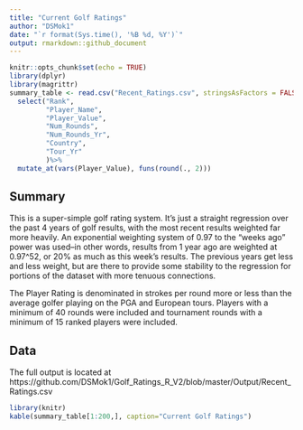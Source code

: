 ```yaml
---
title: "Current Golf Ratings"
author: "DSMok1"
date: "`r format(Sys.time(), '%B %d, %Y')`"
output: rmarkdown::github_document
---
```


```r
knitr::opts_chunk$set(echo = TRUE)
library(dplyr)
library(magrittr)
summary_table <- read.csv("Recent_Ratings.csv", stringsAsFactors = FALSE) %>%
  select("Rank",
         "Player_Name",
         "Player_Value",
         "Num_Rounds",
         "Num_Rounds_Yr",
         "Country",
         "Tour_Yr"
         )%>%
  mutate_at(vars(Player_Value), funs(round(., 2)))
```

## Summary

This is a super-simple golf rating system.  It's just a straight regression over the past 4 years of golf results, with the most recent results weighted far more heavily.  An exponential weighting system of 0.97 to the "weeks ago" power was used--in other words, results from 1 year ago are weighted at 0.97^52, or 20% as much as this week's results.  The previous years get less and less weight, but are there to provide some stability to the regression for portions of the dataset with more tenuous connections.

The Player Rating is denominated in strokes per round more or less than the average golfer playing on the PGA and European tours.  Players with a minimum of 40 rounds were included and tournament rounds with a minimum of 15 ranked players were included.

## Data

The full output is located at https://github.com/DSMok1/Golf_Ratings_R_V2/blob/master/Output/Recent_Ratings.csv

```r
library(knitr)
kable(summary_table[1:200,], caption="Current Golf Ratings")
```
